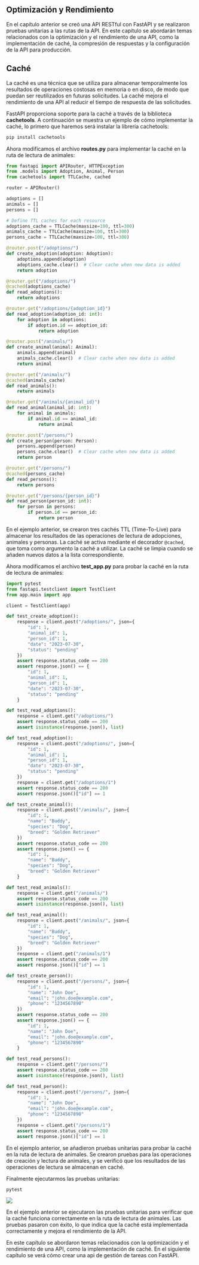 :::: justify
# Optimización y Rendimiento

En el capítulo anterior se creó una API RESTful con FastAPI y se realizaron pruebas unitarias a las rutas de la API. En este capítulo se abordarán temas relacionados con la optimización y el rendimiento de una API, como la implementación de caché, la compresión de respuestas y la configuración de la API para producción.

## Caché

La caché es una técnica que se utiliza para almacenar temporalmente los resultados de operaciones costosas en memoria o en disco, de modo que puedan ser reutilizados en futuras solicitudes. La caché mejora el rendimiento de una API al reducir el tiempo de respuesta de las solicitudes.

FastAPI proporciona soporte para la caché a través de la biblioteca **cachetools**. A continuación se muestra un ejemplo de cómo implementar la caché, lo primero que haremos será instalar la librería cachetools:

``` bash
pip install cachetools
```

Ahora modificamos el archivo **routes.py** para implementar la caché en la ruta de lectura de animales:

``` python
from fastapi import APIRouter, HTTPException
from .models import Adoption, Animal, Person
from cachetools import TTLCache, cached

router = APIRouter()

adoptions = []
animals = []
persons = []

# Define TTL caches for each resource
adoptions_cache = TTLCache(maxsize=100, ttl=300)
animals_cache = TTLCache(maxsize=100, ttl=300)
persons_cache = TTLCache(maxsize=100, ttl=300)

@router.post("/adoptions/")
def create_adoption(adoption: Adoption):
    adoptions.append(adoption)
    adoptions_cache.clear()  # Clear cache when new data is added
    return adoption

@router.get("/adoptions/")
@cached(adoptions_cache)
def read_adoptions():
    return adoptions

@router.get("/adoptions/{adoption_id}")
def read_adoption(adoption_id: int):
    for adoption in adoptions:
        if adoption.id == adoption_id:
            return adoption

@router.post("/animals/")
def create_animal(animal: Animal):
    animals.append(animal)
    animals_cache.clear()  # Clear cache when new data is added
    return animal

@router.get("/animals/")
@cached(animals_cache)
def read_animals():
    return animals

@router.get("/animals/{animal_id}")
def read_animal(animal_id: int):
    for animal in animals:
        if animal.id == animal_id:
            return animal

@router.post("/persons/")
def create_person(person: Person):
    persons.append(person)
    persons_cache.clear()  # Clear cache when new data is added
    return person

@router.get("/persons/")
@cached(persons_cache)
def read_persons():
    return persons

@router.get("/persons/{person_id}")
def read_person(person_id: int):
    for person in persons:
        if person.id == person_id:
            return person
```

En el ejemplo anterior, se crearon tres cachés TTL (Time-To-Live) para almacenar los resultados de las operaciones de lectura de adopciones, animales y personas. La caché se activa mediante el decorador `@cached`, que toma como argumento la caché a utilizar. La caché se limpia cuando se añaden nuevos datos a la lista correspondiente.

Ahora modificamos el archivo **test_app.py** para probar la caché en la ruta de lectura de animales:

``` python
import pytest
from fastapi.testclient import TestClient
from app.main import app

client = TestClient(app)

def test_create_adoption():
    response = client.post("/adoptions/", json={
        "id": 1,
        "animal_id": 1,
        "person_id": 1,
        "date": "2023-07-30",
        "status": "pending"
    })
    assert response.status_code == 200
    assert response.json() == {
        "id": 1,
        "animal_id": 1,
        "person_id": 1,
        "date": "2023-07-30",
        "status": "pending"
    }

def test_read_adoptions():
    response = client.get("/adoptions/")
    assert response.status_code == 200
    assert isinstance(response.json(), list)

def test_read_adoption():
    response = client.post("/adoptions/", json={
        "id": 1,
        "animal_id": 1,
        "person_id": 1,
        "date": "2023-07-30",
        "status": "pending"
    })
    response = client.get("/adoptions/1")
    assert response.status_code == 200
    assert response.json()["id"] == 1

def test_create_animal():
    response = client.post("/animals/", json={
        "id": 1,
        "name": "Buddy",
        "species": "Dog",
        "breed": "Golden Retriever"
    })
    assert response.status_code == 200
    assert response.json() == {
        "id": 1,
        "name": "Buddy",
        "species": "Dog",
        "breed": "Golden Retriever"
    }

def test_read_animals():
    response = client.get("/animals/")
    assert response.status_code == 200
    assert isinstance(response.json(), list)

def test_read_animal():
    response = client.post("/animals/", json={
        "id": 1,
        "name": "Buddy",
        "species": "Dog",
        "breed": "Golden Retriever"
    })
    response = client.get("/animals/1")
    assert response.status_code == 200
    assert response.json()["id"] == 1

def test_create_person():
    response = client.post("/persons/", json={
        "id": 1,
        "name": "John Doe",
        "email": "john.doe@example.com",
        "phone": "1234567890"
    })
    assert response.status_code == 200
    assert response.json() == {
        "id": 1,
        "name": "John Doe",
        "email": "john.doe@example.com",
        "phone": "1234567890"
    }

def test_read_persons():
    response = client.get("/persons/")
    assert response.status_code == 200
    assert isinstance(response.json(), list)

def test_read_person():
    response = client.post("/persons/", json={
        "id": 1,
        "name": "John Doe",
        "email": "john.doe@example.com",
        "phone": "1234567890"
    })
    response = client.get("/persons/1")
    assert response.status_code == 200
    assert response.json()["id"] == 1
```

En el ejemplo anterior, se añadieron pruebas unitarias para probar la caché en la ruta de lectura de animales. Se crearon pruebas para las operaciones de creación y lectura de animales, y se verificó que los resultados de las operaciones de lectura se almacenan en caché.

Finalmente ejecutarmos las pruebas unitarias:

``` bash
pytest
```

:::{.center}
![](images/paste-53.png)
:::

En el ejemplo anterior se ejecutaron las pruebas unitarias para verificar que la caché funciona correctamente en la ruta de lectura de animales. Las pruebas pasaron con éxito, lo que indica que la caché está implementada correctamente y mejora el rendimiento de la API.

En este capítulo se abordaron temas relacionados con la optimización y el rendimiento de una API, como la implementación de caché. En el siguiente capítulo se verá cómo crear una api de gestión de tareas con FastAPI.

:::